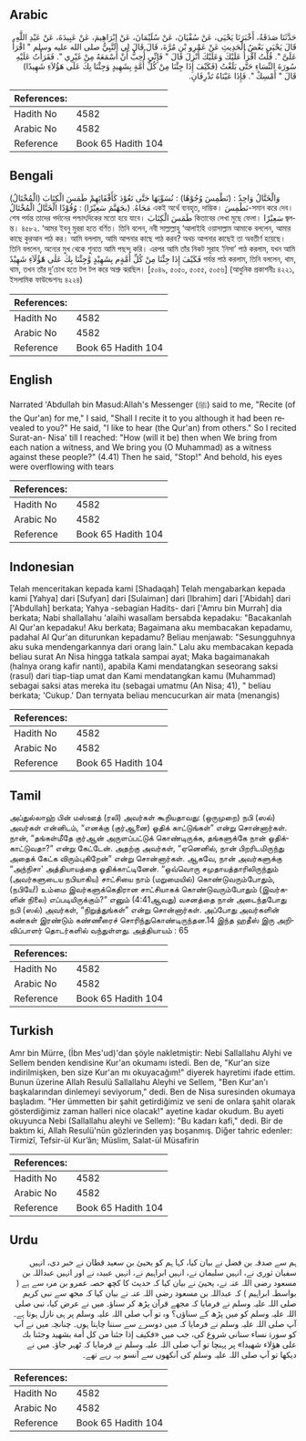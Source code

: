 ## Arabic


<div dir="rtl" lang="ar" style={{fontSize:'larger',backgroundColor:'#f8f9fa',padding:20}}>
حَدَّثَنَا صَدَقَةُ، أَخْبَرَنَا يَحْيَى، عَنْ سُفْيَانَ، عَنْ سُلَيْمَانَ، عَنْ إِبْرَاهِيمَ، عَنْ عَبِيدَةَ، عَنْ عَبْدِ اللَّهِ، قَالَ يَحْيَى بَعْضُ الْحَدِيثِ عَنْ عَمْرِو بْنِ مُرَّةَ، قَالَ قَالَ لِي النَّبِيُّ صلى الله عليه وسلم ‏"‏ اقْرَأْ عَلَىَّ ‏"‏‏.‏ قُلْتُ آقْرَأُ عَلَيْكَ وَعَلَيْكَ أُنْزِلَ قَالَ ‏"‏ فَإِنِّي أُحِبُّ أَنْ أَسْمَعَهُ مِنْ غَيْرِي ‏"‏‏.‏ فَقَرَأْتُ عَلَيْهِ سُورَةَ النِّسَاءِ حَتَّى بَلَغْتُ ‏(‏فَكَيْفَ إِذَا جِئْنَا مِنْ كُلِّ أُمَّةٍ بِشَهِيدٍ وَجِئْنَا بِكَ عَلَى هَؤُلاَءِ شَهِيدًا‏)‏ قَالَ ‏"‏ أَمْسِكْ ‏"‏‏.‏ فَإِذَا عَيْنَاهُ تَذْرِفَانِ‏.‏
</div>
<div style={{backgroundColor:'#f8f9fa',padding:20, marginBottom: 10}}><table> <thead> <tr> <th>References:</th> <th></th> </tr> </thead> <tbody><tr><td>Hadith No</td><td>4582</td></tr><tr><td>Arabic No</td><td>4582</td></tr><tr><td>Reference</td><td>Book 65 Hadith 104</td></tr></tbody></table></div>

## Bengali


<div dir="ltr" lang="bn" style={{fontSize:'larger',backgroundColor:'#f8f9fa',padding:20}}>
(الْمُخْتَالُ) وَالْخَتَّالُ وَاحِدٌ : (نَطْمِسَ وُجُوْهًا) : نُسَوِّيَهَا حَتَّى تَعُوْدَ كَأَقْفَائِهِمْ طَمَسَ الْكِتَابَ مَحَاهُ. (بجَهَنَّمَ سَعِيْرًا) : وُقُوْدًا الْخَتَّالُ الْمُخْتَالُ একই অর্থে ব্যবহৃত, দাম্ভিক। نَطْمِسَ-সমান করে দেব। শেষ পর্যন্ত তাদের গর্দানের পশ্চাৎদিকের মতো হয়ে যাবে। طَمَسَ الْكِتَابَ কিতাবের লেখা মুছে ফেলা। سَعِيْرًا জ্বলন্ত। ৪৫৮২. ‘আমর ইবনু মুররা হতে বর্ণিত। তিনি বলেন, নবী সাল্লাল্লাহু ‘আলাইহি ওয়াসাল্লাম আমাকে বললেন, আমার কাছে কুরআন পাঠ কর। আমি বললাম, আমি আপনার কাছে পাঠ করব? অথচ আপনার কাছেই তা অবতীর্ণ হয়েছে। তিনি বললেন, অন্যের মুখ থেকে শুনতে আমি পছন্দ করি। এরপর আমি তাঁর নিকট সূরাহ ‘নিসা’ পাঠ করলাম, যখন আমি فَكَيْفَ إِذَا جِئْنَا مِنْ كُلِّ أُمَّةٍم بِشَهِيْدٍ وَّجِئْنَا بِكَ عَلٰى هٰٓؤُلَآءِ شَهِيْدً পর্যন্ত পাঠ করলাম, তিনি বললেন, থাম, থাম, তখন তাঁর দু’চোখ হতে টপ টপ করে অশ্রু ঝরছিল। [৫০৪৯, ৫০৫০, ৫০৫৫, ৫০৫৬] (আধুনিক প্রকাশনীঃ ৪২২১, ইসলামিক ফাউন্ডেশনঃ ৪২২৪)
</div>
<div style={{backgroundColor:'#f8f9fa',padding:20, marginBottom: 10}}><table> <thead> <tr> <th>References:</th> <th></th> </tr> </thead> <tbody><tr><td>Hadith No</td><td>4582</td></tr><tr><td>Arabic No</td><td>4582</td></tr><tr><td>Reference</td><td>Book 65 Hadith 104</td></tr></tbody></table></div>

## English


<div dir="ltr" lang="en" style={{fontSize:'larger',backgroundColor:'#f8f9fa',padding:20}}>
Narrated 'Abdullah bin Masud:Allah's Messenger (ﷺ) said to me, "Recite (of the Qur'an) for me," I said, "Shall I recite it to you although it had been revealed to you?" He said, "I like to hear (the Qur'an) from others." So I recited Surat-an- Nisa' till I reached: "How (will it be) then when We bring from each nation a witness, and We bring you (O Muhammad) as a witness against these people?" (4.41) Then he said, "Stop!" And behold, his eyes were overflowing with tears
</div>
<div style={{backgroundColor:'#f8f9fa',padding:20, marginBottom: 10}}><table> <thead> <tr> <th>References:</th> <th></th> </tr> </thead> <tbody><tr><td>Hadith No</td><td>4582</td></tr><tr><td>Arabic No</td><td>4582</td></tr><tr><td>Reference</td><td>Book 65 Hadith 104</td></tr></tbody></table></div>

## Indonesian


<div dir="ltr" lang="id" style={{fontSize:'larger',backgroundColor:'#f8f9fa',padding:20}}>
Telah menceritakan kepada kami [Shadaqah] Telah mengabarkan kepada kami [Yahya] dari [Sufyan] dari [Sulaiman] dari [Ibrahim] dari ['Abidah] dari ['Abdullah] berkata; Yahya -sebagian Hadits- dari ['Amru bin Murrah] dia berkata; Nabi shallallahu 'alaihi wasallam bersabda kepadaku: "Bacakanlah Al Qur'an kepadaku! Aku berkata; Bagaimana aku membacakan kepadamu, padahal Al Qur'an diturunkan kepadamu? Beliau menjawab: "Sesungguhnya aku suka mendengarkannya dari orang lain." Lalu aku membacakan kepada beliau surat An Nisa hingga tatkala sampai ayat; Maka bagaimanakah (halnya orang kafir nanti), apabila Kami mendatangkan seseorang saksi (rasul) dari tiap-tiap umat dan Kami mendatangkan kamu (Muhammad) sebagai saksi atas mereka itu (sebagai umatmu (An Nisa; 41), " beliau berkata; 'Cukup.' Dan ternyata beliau mencucurkan air mata (menangis)
</div>
<div style={{backgroundColor:'#f8f9fa',padding:20, marginBottom: 10}}><table> <thead> <tr> <th>References:</th> <th></th> </tr> </thead> <tbody><tr><td>Hadith No</td><td>4582</td></tr><tr><td>Arabic No</td><td>4582</td></tr><tr><td>Reference</td><td>Book 65 Hadith 104</td></tr></tbody></table></div>

## Tamil


<div dir="ltr" lang="ta" style={{fontSize:'larger',backgroundColor:'#f8f9fa',padding:20}}>
அப்துல்லாஹ் பின் மஸ்ஊத் (ரலி) அவர்கள் கூறியதாவது: (ஒருமுறை) நபி (ஸல்) அவர்கள் என்னிடம், “எனக்கு (குர்ஆனை) ஓதிக் காட்டுங்கள்” என்று சொன்னார்கள். நான், “தங்கள்மீதே குர்ஆன் அருளப்பட்டுக் கொண்டிருக்க, தங்களுக்கே நான் ஓதிக்காட்டுவதா?” என்று கேட்டேன். அதற்கு அவர்கள், “ஏனெனில், நான் பிறரிடமிருந்து அதைக் கேட்க விரும்புகிறேன்” என்று சொன்னார்கள். ஆகவே, நான் அவர்களுக்கு “அந்நிசா' அத்தியாயத்தை ஓதிக்காட்டினேன். “ஒவ்வொரு சமுதாயத்தாரிலிருந்தும் (அவர்களுடைய நபியாகிய) சாட்சியை நாம் (மறுமையில்) கொண்டுவரும்போதும், (நபியே!) உம்மை இவர்களுக்கெதிரான சாட்சியாகக் கொண்டுவரும்போதும் (இவர்களின் நிலை) எப்படியிருக்கும்?” எனும் (4:41ஆவது) வசனத்தை நான் அடைந்தபோது நபி (ஸல்) அவர்கள், “நிறுத்துங்கள்” என்று சொன்னார்கள். அப்போது அவர்களின் கண்கள் இரண்டும் கண்ணீரைச் சொரிந்துகொண்டிருந்தன.14 இந்த ஹதீஸ் இரு அறிவிப்பாளர் தொடர்களில் வந்துள்ளது. அத்தியாயம் : 65
</div>
<div style={{backgroundColor:'#f8f9fa',padding:20, marginBottom: 10}}><table> <thead> <tr> <th>References:</th> <th></th> </tr> </thead> <tbody><tr><td>Hadith No</td><td>4582</td></tr><tr><td>Arabic No</td><td>4582</td></tr><tr><td>Reference</td><td>Book 65 Hadith 104</td></tr></tbody></table></div>

## Turkish


<div dir="ltr" lang="tr" style={{fontSize:'larger',backgroundColor:'#f8f9fa',padding:20}}>
Amr bin Mürre, (İbn Mes'ud)'dan şöyle nakletmiştir: Nebi Sallallahu Alyhi ve Sellem benden kendisine Kur'an okumamı istedi. Ben de, "Kur'an size indirilmişken, ben size Kur'an mı okuyacağım!" diyerek hayretimi ifade ettim. Bunun üzerine Allah Resulü Sallallahu Aleyhi ve Sellem, "Ben Kur'an'ı başkalarından dinlemeyi seviyorum," dedi. Ben de Nisa suresinden okumaya başladım. "Her ümmetten bir şahit getirdiğimiz ve seni de onlara şahit olarak gösterdiğimiz zaman halleri nice olacak!" ayetine kadar okudum. Bu ayeti okuyunca Nebi (Sallallahu aleyhi ve Sellem): "Bu kadarı kafi," dedi. Bir de baktım ki, Allah Resulü'nün gözlerinden yaş boşanmış. Diğer tahric edenler: Tirmizî, Tefsir-ül Kur’ân; Müslim, Salat-ül Müsafirin
</div>
<div style={{backgroundColor:'#f8f9fa',padding:20, marginBottom: 10}}><table> <thead> <tr> <th>References:</th> <th></th> </tr> </thead> <tbody><tr><td>Hadith No</td><td>4582</td></tr><tr><td>Arabic No</td><td>4582</td></tr><tr><td>Reference</td><td>Book 65 Hadith 104</td></tr></tbody></table></div>

## Urdu


<div dir="rtl" lang="ur" style={{fontSize:'larger',backgroundColor:'#f8f9fa',padding:20}}>
ہم سے صدقہ بن فضل نے بیان کیا، کہا ہم کو یحییٰ بن سعید قطان نے خبر دی، انہیں سفیان ثوری نے، انہیں سلیمان نے، انہیں ابراہیم نے، انہیں عبیدہ نے اور انہیں عبداللہ بن مسعود رضی اللہ عنہ نے، یحییٰ نے بیان کیا کہ حدیث کا کچھ حصہ عمرو بن مرہ سے ہے ( بواسطہ ابراہیم ) کہ عبداللہ بن مسعود رضی اللہ عنہ نے بیان کیا کہ مجھ سے نبی کریم صلی اللہ علیہ وسلم نے فرمایا کہ مجھے قرآن پڑھ کر سناؤ۔ میں نے عرض کیا، نبی صلی اللہ علیہ وسلم کو میں پڑھ کے سناؤں؟ وہ تو آپ صلی اللہ علیہ وسلم پر ہی نازل ہوتا ہے۔ آپ صلی اللہ علیہ وسلم نے فرمایا کہ میں دوسرے سے سننا چاہتا ہوں۔ چنانچہ میں نے آپ کو سورۃ نساء سنانی شروع کی، جب میں «فكيف إذا جئنا من كل أمة بشهيد وجئنا بك على هؤلاء شهيدا‏» پر پہنچا تو آپ صلی اللہ علیہ وسلم نے فرمایا کہ ٹھہر جاؤ۔ میں نے دیکھا تو آپ صلی اللہ علیہ وسلم کی آنکھوں سے آنسو بہہ رہے تھے۔
</div>
<div style={{backgroundColor:'#f8f9fa',padding:20, marginBottom: 10}}><table> <thead> <tr> <th>References:</th> <th></th> </tr> </thead> <tbody><tr><td>Hadith No</td><td>4582</td></tr><tr><td>Arabic No</td><td>4582</td></tr><tr><td>Reference</td><td>Book 65 Hadith 104</td></tr></tbody></table></div>